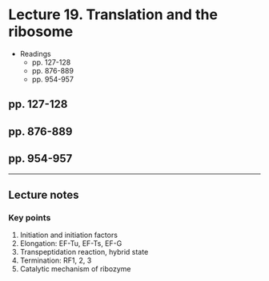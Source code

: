# Lecture 19. Translation and the ribosome

- Readings
  - pp. 127-128
  - pp. 876-889
  - pp. 954-957

## pp. 127-128
## pp. 876-889
## pp. 954-957

---

## Lecture notes

### Key points
1. Initiation and initiation factors
2. Elongation: EF-Tu, EF-Ts, EF-G
3. Transpeptidation reaction, hybrid state
4. Termination: RF1, 2, 3
5. Catalytic mechanism of ribozyme

